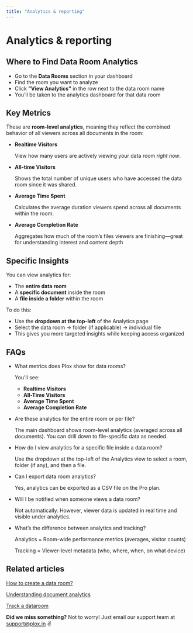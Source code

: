 ```yaml
---
title: "Analytics & reporting"
---
```


# Analytics & reporting

## Where to Find Data Room Analytics

- Go to the **Data Rooms** section in your dashboard
- Find the room you want to analyze
- Click **“View Analytics”** in the row next to the data room name
- You’ll be taken to the analytics dashboard for that data room

## Key Metrics

These are **room-level analytics**, meaning they reflect the combined behavior of all viewers across all documents in the room:

- **Realtime Visitors**

  View how many users are actively viewing your data room _right now_.
- **All-time Visitors**

  Shows the total number of unique users who have accessed the data room since it was shared.
- **Average Time Spent**

  Calculates the average duration viewers spend across all documents within the room.
- **Average Completion Rate**

  Aggregates how much of the room’s files viewers are finishing—great for understanding interest and content depth

## Specific Insights

You can view analytics for:

- The **entire data room**
- A **specific document** inside the room
- A **file inside a folder** within the room

To do this:

- Use the **dropdown at the top-left** of the Analytics page
- Select the data room → folder (if applicable) → individual file
- This gives you more targeted insights while keeping access organized

## FAQs

- What metrics does Plox show for data rooms?

  You’ll see:
  - **Realtime Visitors**
  - **All-Time Visitors**
  - **Average Time Spent**
  - **Average Completion Rate**
- Are these analytics for the entire room or per file?

  The main dashboard shows room-level analytics (averaged across all documents). You can drill down to file-specific data as needed.
- How do I view analytics for a specific file inside a data room?

  Use the dropdown at the top-left of the Analytics view to select a room, folder (if any), and then a file.
- Can I export data room analytics?

  Yes, analytics can be exported as a CSV file on the Pro plan.
- Will I be notified when someone views a data room?

  Not automatically. However, viewer data is updated in real time and visible under analytics.
- What’s the difference between analytics and tracking?

  Analytics = Room-wide performance metrics (averages, visitor counts)

  Tracking = Viewer-level metadata (who, where, when, on what device)

## Related articles

[How to create a data room?](https://help.plox.in/data-rooms/how-to-create-a-data-room)

[Understanding document analytics](https://help.plox.in/analytics/understanding-document-analytics)

[Track a dataroom](https://help.plox.in/data-rooms/track-a-dataroom)

**Did we miss something?** Not to worry! Just email our support team at [support@plox.in](mailto:support@plox.in) ✌️